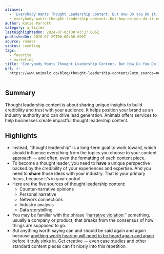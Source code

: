 ```yaml
---
aliases:
  - 'Everybody Wants Thought Leadership Content. But How Do You Do It, Exactly?'
  - everybody-wants-thought-leadership-content.-but-how-do-you-do-it-exactly
author: Katie Parrott
category: articles
lastHighlightedOn: 2024-07-03T08:43:37.686Z
publishedOn: 2020-07-29T00:00:00.000Z
source: reader
status: seedling
tags:
  - favorite
  - marketing
title: 'Everybody Wants Thought Leadership Content. But How Do You Do It, Exactly?'
url: >-
  https://www.animalz.co/blog/thought-leadership-content/?utm_source=newsletter&utm_medium=email&utm_campaign=refresh-newsletter
---
```

## Summary

Thought leadership content is about sharing unique insights to build credibility and trust with your audience. It helps position your brand as an industry authority and can drive lead generation. Animalz offers services to help businesses create impactful thought leadership content.

## Highlights

- Instead, “thought leadership” is a long-term goal to work toward, which should influence everything from the topics you choose to your content approach — and often, even the formatting of each content piece.
- To become a thought leader, you need to **have** a unique perspective backed by the credibility of your experiences and expertise. And you need to **share** those ideas with your industry. That is your primary focus, because it’s in your control.
- Here are the five sources of thought leadership content:
  - Counter-narrative opinions
  - Personal narrative
  - Network connections
  - Industry analysis
  - Data storytelling
- You may be familiar with the phrase “[narrative violation](https://www.nytimes.com/2019/11/26/style/narrative-violation-venture-capital-tech.html):” something, usually a company or product, that breaks from the consensus of how things are supposed to go.
- But anything worth saying can and should be said again and again because [anything worth hearing will need to be heard again and again](https://www.animalz.co/blog/auteur-theory/) before it truly sinks in. Get creative — even case studies and other standard content pieces can fit nicely into this repetition.
